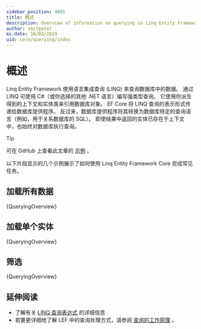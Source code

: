 ```yaml
---
sidebar_position: 4001
title: 概述
description: Overview of information on querying in Linq Entity Framework
author: smitpatel
ms.date: 10/03/2019
uid: core/querying/index
---
```




# 概述

Linq Entity Framework 使用语言集成查询 (LINQ) 来查询数据库中的数据。 通过 LINQ 可使用 C#（或你选择的其他 .NET 语言）编写强类型查询。 它使用你派生得到的上下文和实体类来引用数据库对象。 EF Core 将 LINQ 查询的表示形式传递给数据库提供程序。 反过来，数据库提供程序将其转换为数据库特定的查询语言（例如，用于关系数据库的 SQL）。 即使结果中返回的实体已存在于上下文中，也始终对数据库执行查询。

> [!TIP]
可在 GitHub 上查看此文章的 [示例](https://github.com/dotnet/EntityFramework.Docs/tree/main/samples/core/Querying/Overview) 。
> 

以下片段显示的几个示例展示了如何使用 Linq Entity Framework Core 完成常见任务。

## 加载所有数据

<CodeSnippets title="C#" language="csharp" fragment="LoadingAllData" showLineNumbers>{QueryingOverview}</CodeSnippets>

## 加载单个实体

<CodeSnippets title="C#" language="csharp" fragment="LoadingSingleEntity" showLineNumbers>{QueryingOverview}</CodeSnippets>

## 筛选

<CodeSnippets title="C#" language="csharp" fragment="Filtering" showLineNumbers>{QueryingOverview}</CodeSnippets>

## 延伸阅读

- 了解有关 [LINQ 查询表达式](https://learn.microsoft.com/zh-cn/dotnet/csharp/programming-guide/concepts/linq/basic-linq-query-operations) 的详细信息
- 若要更详细地了解 LEF 中的查询处理方式，请参阅 [查询的工作原理](zh-cn/docs/querying/how-query-works) 。
